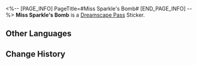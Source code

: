 <%-- [PAGE_INFO]
PageTitle=#Miss Sparkle's Bomb#
[END_PAGE_INFO] --%>
{{Stub|Location information}}
{{Item Infobox
|id          = 225011
|image       = Dreamscape Pass Sticker Miss Sparkle's Bomb.png
|type        = Dreamscape Pass Sticker
|type2       = Ashes to Ashes, Dust to Dust Stickers
|invCategory = 
|rarity      = 4
|effect      = 
|description = Digital stickers that can be used to decorate the pages of the Dreamtour Handbook. They come in many different styles.
|source1     = [[Unlocked by Default]]
}}
{{Description|Ding-dong, chitter-chatter, boom-boom, crickle-crackle!}}
'''Miss Sparkle's Bomb''' is a [[Dreamscape Pass]] Sticker.

==Other Languages==
{{Other Languages
|en   = Miss Sparkle's Bomb
|zhs  = 花火大小姐的炸弹
|zht  = 花火大小姐的炸彈
|ja   = 花火お嬢様の爆弾
|ko   = 스파클 님의 폭탄
|es   = Bomba de la señorita Sparkle
|fr   = Bombe de Mademoiselle Sparkle
|ru   = Бомба госпожи Искорки
|th   = ระเบิดของคุณ Sparkle
|vi   = Bom Của Quý Cô Sparkle
|de   = Fräulein Sparkles Bombe
|id   = Bom Nona Sparkle
|pt   = Bomba da Srta. Sparkle
}}

==Change History==
{{Change History|2.3}}